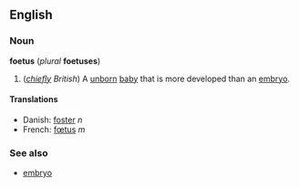 

<!--If you edit this page, please also edit "fetus" to ensure that the pages remain synchronised-->


==English==
===Noun===
'''foetus''' (''plural'' '''foetuses''')

#(''[[chiefly]] British'') A [[unborn]] [[baby]] that is more developed than an [[embryo]].

====Translations====
*Danish: [[foster#Danish|foster]] ''n''
*French: [[fœtus]] ''m''

===See also===
*[[embryo]]



<!--If you edit this page, please also edit "fetus" to ensure that the pages remain synchronised-->